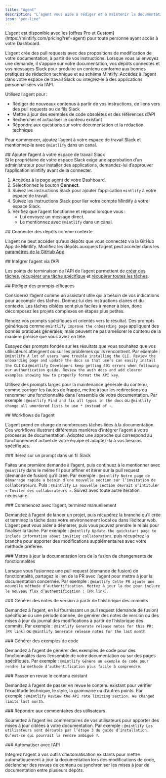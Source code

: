 ```yaml
---
title: "Agent"
description: "L’agent vous aide à rédiger et à maintenir la documentation"
icon: "pen-line"
---
```


<Info>
  L’agent est disponible avec les [offres Pro et Custom](https://mintlify.com/pricing?ref=agent) pour toute personne ayant accès à votre Dashboard.
</Info>

L’agent crée des pull requests avec des propositions de modification de votre documentation, à partir de vos instructions. Lorsque vous lui envoyez une demande, il s’appuie sur votre documentation, vos dépôts connectés et vos messages Slack pour produire un contenu conforme aux bonnes pratiques de rédaction technique et au schéma Mintlify. Accédez à l’agent dans votre espace de travail Slack ou intégrez‑le à des applications personnalisées via l’API.

Utilisez l’agent pour :

* Rédiger de nouveaux contenus à partir de vos instructions, de liens vers des pull requests ou de fils Slack
* Mettre à jour des exemples de code obsolètes et des références d’API
* Rechercher et actualiser le contenu existant
* Répondre aux questions sur votre documentation et la rédaction technique

Pour commencer, ajoutez l’agent à votre espace de travail Slack et mentionnez‑le avec `@mintlify` dans un canal.

<div id="add-the-agent-to-your-slack-workspace">
  ## Ajouter l’agent à votre espace de travail Slack
</div>

<Note>
  Si le propriétaire de votre espace Slack exige une approbation d’un administrateur pour installer des applications, demandez-lui d’approuver l’application mintlify avant de la connecter.
</Note>

1. Accédez à la page [agent](https://dashboard.mintlify.com/products/agent) de votre Dashboard.
2. Sélectionnez le bouton **Connect**.
3. Suivez les instructions Slack pour ajouter l’application `mintlify` à votre espace de travail.
4. Suivez les instructions Slack pour lier votre compte Mintlify à votre espace Slack.
5. Vérifiez que l’agent fonctionne et répond lorsque vous :
   * Lui envoyez un message direct.
   * Le mentionnez avec `@mintlify` dans un canal.

<div id="connect-repositories-as-context">
  ## Connecter des dépôts comme contexte
</div>

L’agent ne peut accéder qu’aux dépôts que vous connectez via la GitHub App de Mintlify. Modifiez les dépôts auxquels l’agent peut accéder dans les [paramètres de la GitHub App](https://github.com/apps/mintlify/installations/new).

<div id="embed-the-agent-via-api">
  ## Intégrer l’agent via l’API
</div>

Les points de terminaison de l’API de l’agent permettent de [créer des tâches](/fr/api-reference/agent/create-agent-job), [récupérer une tâche spécifique](/fr/api-reference/agent/get-agent-job) et [récupérer toutes les tâches](/fr/api-reference/agent/get-all-jobs).

<div id="write-effective-prompts">
  ## Rédiger des prompts efficaces
</div>

Considérez l’agent comme un assistant utile qui a besoin de vos indications pour accomplir des tâches. Donnez‑lui des instructions claires et du contexte. Les tâches ciblées sont plus faciles à mener à bien, donc décomposez les projets complexes en étapes plus petites.

Rendez vos prompts spécifiques et orientés vers le résultat. Des prompts génériques comme `@mintlify Improve the onboarding page` appliquent des bonnes pratiques générales, mais peuvent ne pas améliorer le contenu de la manière précise que vous aviez en tête.

Essayez des prompts fondés sur les résultats que vous souhaitez que vos utilisateurs atteignent ou sur les problèmes qu’ils rencontrent. Par exemple : `@mintlify A lot of users have trouble installing the CLI. Review the onboarding page and update the docs so that users can easily install the CLI` ou `@mintlify Developers keep getting 401 errors when following our authentication guide. Review the auth docs and add clearer examples showing how to properly format the API key`.

Utilisez des prompts larges pour la maintenance générale du contenu, comme corriger les fautes de frappe, mettre à jour les redirections ou renommer une fonctionnalité dans l’ensemble de votre documentation. Par exemple : `@mintlify Find and fix all typos in the docs` ou `@mintlify change all unordered lists to use * instead of -`.

<div id="agent-workflows">
  ## Workflows de l’agent
</div>

L’agent prend en charge de nombreuses tâches liées à la documentation. Ces workflows illustrent différentes manières d’intégrer l’agent à votre processus de documentation. Adoptez une approche qui correspond au fonctionnement actuel de votre équipe et adaptez-la à vos besoins spécifiques.

<div id="iterate-on-a-prompt-in-a-slack-thread">
  ### Itérez sur un prompt dans un fil Slack
</div>

Faites une première demande à l’agent, puis continuez à le mentionner avec `@mintlify` dans le même fil pour affiner et itérer sur la pull request (demande de fusion) qu’il crée. Par exemple : `@mintlify Notre page de démarrage rapide a besoin d’une nouvelle section sur l’invitation de collaborateurs`. Puis : `@mintlify La nouvelle section devrait s’intituler « Inviter des collaborateurs »`. Suivez avec toute autre itération nécessaire.

<div id="start-with-the-agent-finish-manually">
  ### Commencez avec l’agent, terminez manuellement
</div>

Demandez à l’agent de lancer un projet, puis récupérez la branche qu’il crée et terminez la tâche dans votre environnement local ou dans l’éditeur web. L’agent peut vous aider à démarrer, puis vous pouvez prendre le relais pour finaliser la tâche. Par exemple : `@mintlify Update the quickstart page to include information about inviting collaborators`, puis récupérez la branche pour apporter des modifications supplémentaires avec votre méthode préférée.

<div id="update-docs-when-merging-feature-changes">
  ### Mettre à jour la documentation lors de la fusion de changements de fonctionnalités
</div>

Lorsque vous fusionnez une pull request (demande de fusion) de fonctionnalité, partagez le lien de la PR avec l’agent pour mettre à jour la documentation concernée. Par exemple : `@mintlify Cette PR ajoute une nouvelle méthode d’authentification. Mettez à jour la doc pour inclure le nouveau flux d’authentification : [PR link]`.

<div id="generate-release-notes-from-commit-history">
  ### Générer des notes de version à partir de l’historique des commits
</div>

Demandez à l’agent, en lui fournissant un pull request (demande de fusion) spécifique ou une période donnée, de générer des notes de version ou des mises à jour du journal des modifications à partir de l’historique des commits. Par exemple : `@mintlify Generate release notes for this PR: [PR link]` ou `@mintlify Generate release notes for the last month`.

<div id="generate-code-examples">
  ### Générer des exemples de code
</div>

Demandez à l’agent de générer des exemples de code pour des fonctionnalités dans l’ensemble de votre documentation ou sur des pages spécifiques. Par exemple : `@mintlify Génère un exemple de code pour rendre la méthode d’authentification plus facile à comprendre`.

<div id="review-existing-content">
  ### Passer en revue le contenu existant
</div>

Demandez à l’agent de passer en revue le contenu existant pour vérifier l’exactitude technique, le style, la grammaire ou d’autres points. Par exemple : `@mintlify Review the API rate limiting section. We changed limits last month`.

<div id="respond-to-user-feedback">
  ### Répondre aux commentaires des utilisateurs
</div>

Soumettez à l’agent les commentaires de vos utilisateurs pour apporter des mises à jour ciblées à votre documentation. Par exemple : `@mintlify Les utilisateurs sont déroutés par l’étape 3 du guide d’installation. Qu’est-ce qui pourrait la rendre ambiguë ?`.

<div id="automate-with-the-api">
  ### Automatiser avec l’API
</div>

Intégrez l’agent à vos outils d’automatisation existants pour mettre automatiquement à jour la documentation lors des modifications de code, déclencher des revues de contenu ou synchroniser les mises à jour de documentation entre plusieurs dépôts.